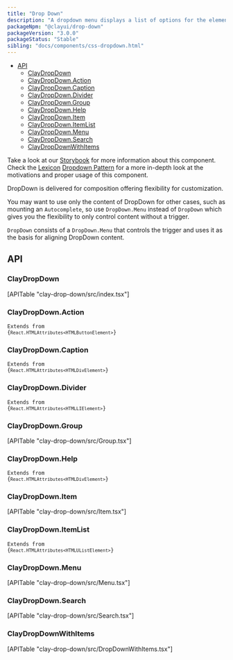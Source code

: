 ```yaml
---
title: "Drop Down"
description: "A dropdown menu displays a list of options for the element that triggers it."
packageNpm: "@clayui/drop-down"
packageVersion: "3.0.0"
packageStatus: "Stable"
sibling: "docs/components/css-dropdown.html"
---
```



<div class="nav-toc-absolute">
<div class="nav-toc">

- [API](#api)
  - [ClayDropDown](#claydropdown)
  - [ClayDropDown.Action](#claydropdown.action)
  - [ClayDropDown.Caption](#claydropdown.caption)
  - [ClayDropDown.Divider](#claydropdown.divider)
  - [ClayDropDown.Group](#claydropdown.group)
  - [ClayDropDown.Help](#claydropdown.help)
  - [ClayDropDown.Item](#claydropdown.item)
  - [ClayDropDown.ItemList](#claydropdown.itemlist)
  - [ClayDropDown.Menu](#claydropdown.menu)
  - [ClayDropDown.Search](#claydropdown.search)
  - [ClayDropDownWithItems](#claydropdownwithitems)

</div>
</div>

<div class="clay-site-alert alert alert-warning">
    Take a look at our <a href="https://storybook-clayui.netlify.com/?path=/story/claydropdown--default">Storybook</a> for more information about this component.
</div>

<div class="clay-site-alert alert alert-info">
	Check the <a href="https://liferay.design/lexicon">Lexicon</a> <a href="https://liferay.design/lexicon/core-components/dropdowns/">Dropdown Pattern</a> for a more in-depth look at the motivations and proper usage of this component.
</div>

DropDown is delivered for composition offering flexibility for customization.

<DropDown />

You may want to use only the content of DropDown for other cases, such as mounting an `Autocomplete`, so use `DropDown.Menu` instead of `DropDown` which gives you the flexibility to only control content without a trigger.

<div class="clay-site-alert alert alert-warning">
	<code class="language-text">DropDown</code> consists of a <code class="language-text">DropDown.Menu</code> that controls the trigger and uses it as the basis for aligning DropDown content.
</div>

## API

### ClayDropDown

<div>
	[APITable "clay-drop-down/src/index.tsx"]
</div>

### ClayDropDown.Action

<code class="list-api-item-type">Extends from {`React.HTMLAttributes<HTMLButtonElement>`}</code>

### ClayDropDown.Caption

<code class="list-api-item-type">Extends from {`React.HTMLAttributes<HTMLDivElement>`}</code>

### ClayDropDown.Divider

<code class="list-api-item-type">Extends from {`React.HTMLAttributes<HTMLLIElement>`}</code>

### ClayDropDown.Group

<div>
	[APITable "clay-drop-down/src/Group.tsx"]
</div>

### ClayDropDown.Help

<code class="list-api-item-type">Extends from {`React.HTMLAttributes<HTMLDivElement>`}</code>

### ClayDropDown.Item

<div>
	[APITable "clay-drop-down/src/Item.tsx"]
</div>

### ClayDropDown.ItemList

<code class="list-api-item-type">Extends from {`React.HTMLAttributes<HTMLUListElement>`}</code>

### ClayDropDown.Menu

<div>
	[APITable "clay-drop-down/src/Menu.tsx"]
</div>

### ClayDropDown.Search

<div>
	[APITable "clay-drop-down/src/Search.tsx"]
</div>

### ClayDropDownWithItems

<div>
	[APITable "clay-drop-down/src/DropDownWithItems.tsx"]
</div>
